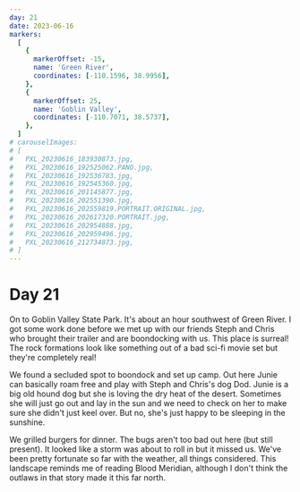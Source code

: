 ```yaml
---
day: 21
date: 2023-06-16
markers:
  [
    {
      markerOffset: -15,
      name: 'Green River',
      coordinates: [-110.1596, 38.9956],
    },
    {
      markerOffset: 25,
      name: 'Goblin Valley',
      coordinates: [-110.7071, 38.5737],
    },
  ]
# carouselImages:
# [
#   PXL_20230616_183930873.jpg,
#   PXL_20230616_192525062.PANO.jpg,
#   PXL_20230616_192536783.jpg,
#   PXL_20230616_192545360.jpg,
#   PXL_20230616_201145877.jpg,
#   PXL_20230616_202551390.jpg,
#   PXL_20230616_202559819.PORTRAIT.ORIGINAL.jpg,
#   PXL_20230616_202617320.PORTRAIT.jpg,
#   PXL_20230616_202954888.jpg,
#   PXL_20230616_202959496.jpg,
#   PXL_20230616_212734873.jpg,
# ]
---
```


# Day 21

On to Goblin Valley State Park. It's about an hour southwest of Green River. I got some work done before we met up with our friends Steph and Chris who brought their trailer and are boondocking with us. This place is surreal! The rock formations look like something out of a bad sci-fi movie set but they're completely real!

We found a secluded spot to boondock and set up camp. Out here Junie can basically roam free and play with Steph and Chris's dog Dod. Junie is a big old hound dog but she is loving the dry heat of the desert. Sometimes she will just go out and lay in the sun and we need to check on her to make sure she didn't just keel over. But no, she's just happy to be sleeping in the sunshine.

We grilled burgers for dinner. The bugs aren't too bad out here (but still present). It looked like a storm was about to roll in but it missed us. We've been pretty fortunate so far with the weather, all things considered. This landscape reminds me of reading Blood Meridian, although I don't think the outlaws in that story made it this far north.
